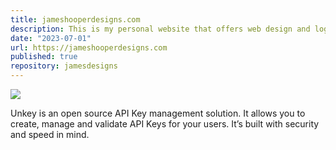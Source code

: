 ```yaml
---
title: jameshooperdesigns.com
description: This is my personal website that offers web design and logo services. This website caters around small businesses and helping them improve their digital online presence. 
date: "2023-07-01"
url: https://jameshooperdesigns.com
published: true
repository: jamesdesigns
---
```



[![](https://unkey.dev/images/landing/app.png)](https://unkey.dev)

Unkey is an open source API Key management solution. It allows you to create, manage and validate API Keys for your users. It’s built with security and speed in mind.
